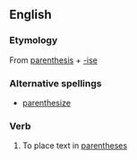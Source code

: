 ==English==

===Etymology===
From [[parenthesis]] + [[-ise]]

===Alternative spellings===
*[[parenthesize]] {{italbrac|US}}

===Verb===
{{en-verb|parenthesis|ing}}

# To place text in [[parentheses]]
